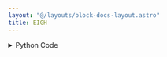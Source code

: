 ```yaml
---
layout: "@/layouts/block-docs-layout.astro"
title: EIGH
---
```



<PythonDocsDisplay docstring={docstring} />
<AppDisplay app={app} client:visible />

<details>
<summary>Python Code</summary>
```python
from flojoy import flojoy, Matrix, Scalar
import numpy as np
from collections import namedtuple
from typing import Literal

import numpy.linalg


@flojoy
def EIGH(
    default: Matrix,
    UPLO: str = "L",
    select_return: Literal["w", "v"] = "w",
) -> Matrix | Scalar:
    """The EIGH node is based on a numpy or scipy function.

    The description of that function is as follows:

        Return the eigenvalues and eigenvectors of a complex Hermitian (conjugate symmetric) or a real symmetric matrix.

    Returns
    -------
    DataContainer
        type 'ordered pair', 'scalar', or 'matrix'
    """

    result = numpy.linalg.eigh(
        a=default.m,
        UPLO=UPLO,
    )

    return_list = ["w", "v"]
    if isinstance(result, tuple):
        res_dict = {}
        num = min(len(result), len(return_list))
        for i in range(num):
            res_dict[return_list[i]] = result[i]
        result = res_dict[select_return]
    else:
        result = result._asdict()
        result = result[select_return]

    if isinstance(result, np.ndarray):
        result = Matrix(m=result)
    else:
        assert isinstance(
            result, np.number | float | int
        ), f"Expected np.number, float or int for result, got {type(result)}"
        result = Scalar(c=float(result))

    return result

```
[Find this Flojoy Block on GitHub](https://github.com/flojoy-ai/blocks/blob/main/blocks/NUMPY/LINALG/EIGH/EIGH.py)
</details>


## Example
